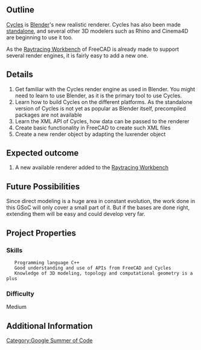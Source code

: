 {{VeryImportantMessage|Cycles Renderer was added by Yorik in 2019! Please check out the [https://github.com/FreeCAD/FreeCAD-render FreeCAD-Render WB]}}
== Outline ==  

[https://www.blender.org/manual/render/cycles/ Cycles] is [http://www.blender.org Blender]'s new realistic renderer. Cycles has also been made [https://wiki.blender.org/index.php/Dev:Source/Render/Cycles/Standalone standalone], and several other 3D modelers such as Rhino and Cinema4D are beginning to use it too.

As the [[Raytracing_Workbench|Raytracing Workbench]] of FreeCAD is already made to support several render engines, it is fairly easy to add a new one.

== Details ==

# Get familiar with the Cycles render engine as used in Blender. You might need to learn to use Blender, as it is the primary tool to use Cycles.
# Learn how to build Cycles on the different platforms. As the standalone version of Cycles is not yet as popular as Blender itself, precompiled packages are not available
# Learn the XML API of Cycles, how data can be passed to the renderer
# Create basic functionality in FreeCAD to create such XML files
# Create a new render object by adapting the luxrender object

== Expected outcome ==

# A new available renderer added to the [[Raytracing_Workbench|Raytracing Workbench]]

== Future Possibilities ==

Since direct modeling is a huge area in constant evolution, the work done in this GSoC will only cover a small part of it. But if the bases are done right, extending them will be easy and could develop very far.

== Project Properties ==

=== Skills ===

    Programming language C++
    Good understanding and use of APIs from FreeCAD and Cycles
    Knowledge of 3D modeling, topology and computational geometry is a plus

=== Difficulty ===

Medium

== Additional Information ==


[[Category:Google Summer of Code]]